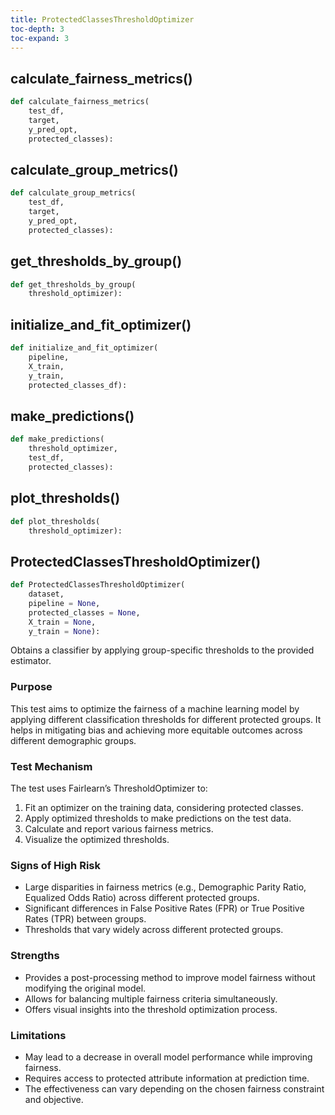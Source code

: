 ```yaml
---
title: ProtectedClassesThresholdOptimizer
toc-depth: 3
toc-expand: 3
---
```


## calculate_fairness_metrics[()]{.muted}

```python
def calculate_fairness_metrics(
    test_df,
    target,
    y_pred_opt,
    protected_classes):
```

## calculate_group_metrics[()]{.muted}

```python
def calculate_group_metrics(
    test_df,
    target,
    y_pred_opt,
    protected_classes):
```

## get_thresholds_by_group[()]{.muted}

```python
def get_thresholds_by_group(
    threshold_optimizer):
```

## initialize_and_fit_optimizer[()]{.muted}

```python
def initialize_and_fit_optimizer(
    pipeline,
    X_train,
    y_train,
    protected_classes_df):
```

## make_predictions[()]{.muted}

```python
def make_predictions(
    threshold_optimizer,
    test_df,
    protected_classes):
```

## plot_thresholds[()]{.muted}

```python
def plot_thresholds(
    threshold_optimizer):
```

## ProtectedClassesThresholdOptimizer[()]{.muted}

```python
def ProtectedClassesThresholdOptimizer(
    dataset,
    pipeline = None,
    protected_classes = None,
    X_train = None,
    y_train = None):
```

Obtains a classifier by applying group-specific thresholds to the provided estimator.

### Purpose

This test aims to optimize the fairness of a machine learning model by applying different classification thresholds for different protected groups. It helps in mitigating bias and achieving more equitable outcomes across different demographic groups.

### Test Mechanism

The test uses Fairlearn's ThresholdOptimizer to:

1. Fit an optimizer on the training data, considering protected classes.
1. Apply optimized thresholds to make predictions on the test data.
1. Calculate and report various fairness metrics.
1. Visualize the optimized thresholds.

### Signs of High Risk

- Large disparities in fairness metrics (e.g., Demographic Parity Ratio, Equalized Odds Ratio) across different protected groups.
- Significant differences in False Positive Rates (FPR) or True Positive Rates (TPR) between groups.
- Thresholds that vary widely across different protected groups.

### Strengths

- Provides a post-processing method to improve model fairness without modifying the original model.
- Allows for balancing multiple fairness criteria simultaneously.
- Offers visual insights into the threshold optimization process.

### Limitations

- May lead to a decrease in overall model performance while improving fairness.
- Requires access to protected attribute information at prediction time.
- The effectiveness can vary depending on the chosen fairness constraint and objective.
